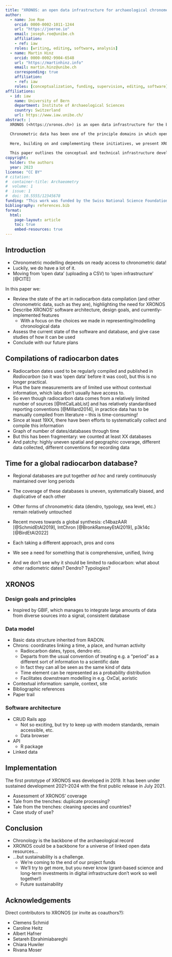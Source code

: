 ```yaml
---
title: "XRONOS: an open data infrastructure for archaeological chronometry"
author:
  - name: Joe Roe
    orcid: 0000-0002-1011-1244
    url: "https://joeroe.io"
    email: joseph.roe@unibe.ch
    affiliation:
    - ref: iaw
    roles: [writing, editing, software, analysis]
  - name: Martin Hinz
    orcid: 0000-0002-9904-6548
    url: "https://martinhinz.info"
    email: martin.hinz@unibe.ch
    corresponding: true
    affiliation:
    - ref: iaw
    roles: [conceptualization, funding, supervision, editing, software]
affiliations:
  - id: iaw
    name: University of Bern
    department: Institute of Archaeological Sciences
    country: Switzerland
    url: https://www.iaw.unibe.ch/
abstract: |
  XRONOS (<https://xronos.ch>) is an open data infrastructure for the backbone of the archaeological record – chronology. It provides open access to published radiocarbon dates and other chronometric data from any period, anywhere in the world.

  Chronometric data has been one of the principle domains in which open data and open science approaches have been applied over the last ten years. Comprehensive compilations of radiocarbon dates have become available for many parts of the world in the last decade and, as natural next step, there are now several initiatives to collate this data globally, including the retrieval tool c14bazAAR [@SchmidEtAl2019], the IntChron exchange format [@BronkRamseyEtAl2019], and the synthetic database p3kc14 [@BirdEtAl2022]. This move from archiving individual datasets to producing a living open data infrastructure for archaeological chronologies raises a number of challenges. Radiocarbon datasets are still sorely lacking for many parts of the world and, even in those regions with good coverage, the quality of data is highly uneven and largely undocumented. There exists no central repository ensuring the long-term sustainability and completeness of these datasets, and the potential of placing other sources of chronometric information (e.g. dendrochronology, typological dating) in an open data framework has hardly been realised at all.
  
  Here, building on and complementing these initiatives, we present XRONOS: a new web-based platform for chronometric data from archaeological contexts worldwide, combining an open data repository with tools for importing, curating and analysing chronometric information from diverse sources. The principal design goals of the software are to combine all available sources of radiocarbon and other chronometric data in single database; develop robust tools for the continuous ingestion and refinement of this data; and disseminate this data within an open and FAIR framework, embedding it in the wider world of Linked Open Data in archaeology and beyond.
  
  This paper outlines the conceptual and technical infrastructure developed to realise these goals in XRONOS’ initial phases of development (2019 and 2021–2023), including a generalised data model for site and radiocarbon information, extendable to other chronometric data; an R- and Ruby-based pipeline for continuous ingestion of data from a variety of sources; continuous, semi-automated data cleaning protocols; a Ruby-on-Rails application providing a web-based frontend to the data and a REST API for programmatic access; and an R package for interfacing with the API. We believe the XRONOS framework provides more open, more reliable, and more comprehensive access to chronometric data than previously available, as well as a foundation for its continuous expansion and refinement.
copyright: 
  holder: the authors
  year: 2023
license: "CC BY"
# citation: 
#  container-title: Archaeometry
#  volume: 1
#  issue: 1
#  doi: 10.5555/12345678
funding: "This work was funded by the Swiss National Science Foundation ([SNSF Project #198152](https://data.snf.ch/grants/grant/198153))"
bibliography: references.bib
format:
  html:
    page-layout: article
    toc: true
    embed-resources: true
---
```


## Introduction

* Chronometric modelling depends on ready access to chronometric data!
* Luckily, we do have a lot of it.
* Moving from 'open data' (uploading a CSV) to 'open infrastructure' [@CITE]

In this paper we:

* Review the state of the art in radiocarbon data compilation (and other chronometric data, such as they are), highlighting the need for XRONOS
* Describe XRONOS' software architecture, design goals, and currently-implemented features
  * With a focus on the choices we made in representing/modelling chronological data
* Assess the current state of the software and database, and give case studies of how it can be used
* Conclude with our future plans

## Compilations of radiocarbon dates

* Radiocarbon dates used to be regularly compiled and published in *Radiocarbon* (so it was 'open data' before it was cool), but this is no longer practical.
* Plus the bare measurements are of limited use without contextual information, which labs don't usually have access to.
* So even though radiocarbon data comes from a relatively limited number of sources [@IntCalLabList] and has relatively standardised reporting conventions [@Millard2014], in practice data has to be manually compiled from literature – this is time-consuming!
* Since at least 19XX, there have been efforts to systematically collect and compile this information
* Graph of number of dates/databases through time
* But this has been fragmentary: we counted at least XX databases
* And patchy: highly uneven spatial and geographic coverage, different data collected, different conventions for recording data

## Time for a global radiocarbon database?

* Regional databases are put together *ad hoc* and rarely continuously maintained over long periods
* The coverage of these databases is uneven, systematically biased, and duplicative of each other
* Other forms of chronometric data (dendro, typology, sea level, etc.) remain relatively untouched

* Recent moves towards a global synthesis: c14bazAAR [@SchmidEtAl2019], IntChron [@BronkRamseyEtAl2019], p3k14c [@BirdEtAl2022]
* Each taking a different approach, pros and cons
* We see a need for something that is comprehensive, unified, living
* And we don't see why it should be limited to radiocarbon: what about other radiometric dates? Dendro? Typologies?

## XRONOS

### Design goals and principles

* Inspired by GBIF, which manages to integrate large amounts of data from diverse sources into a signal, consistent database

### Data model

* Basic data structure inherited from RADON.
* Chrons: coordinates linking a time, a place, and human activity
  * Radiocarbon dates, typos, dendro etc.
  * Departs from the usual convention of treating e.g. a "period" as a different sort of information to a scientific date
  * In fact they can all be seen as the same kind of data
  * Time element can be represented as a probability distribution
  * Facilitates downstream modelling in e.g. OxCal, aoristic
* Contextual information: sample, context, site
* Bibliographic references
* Paper trail

### Software architecture

* CRUD Rails app
  * Not so exciting, but try to keep up with modern standards, remain accessible, etc.
  * Data browser
* API
  * R package
* Linked data

## Implementation

The first prototype of XRONOS was developed in 2019.
It has been under sustained development 2021–2024 with the first public release in July 2021.

* Assessment of XRONOS' coverage
* Tale from the trenches: duplicate processing?
* Tale from the trenches: cleaning species and countries?
* Case study of use?

## Conclusion

* Chronology is the backbone of the archaeological record
* XRONOS could be a backbone for a universe of linked open data resources...
* ...but sustainability is a challenge.
  * We're coming to the end of our project funds
  * We'll try to get more, but you never know (grant-based science and long-term investments in digital infrastructure don't work so well together!)
  * Future sustainability 

## Acknowledgements

Direct contributors to XRONOS (or invite as coauthors?):

* Clemens Schmid
* Caroline Heitz
* Albert Hafner
* Setareh Ebrahimiabareghi
* Chiara Huwiler
* Rivana Moser
